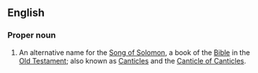 {{book of the Bible|Song of Solomon}}

==English==
===Proper noun===
{{en-proper noun}}
# {{biblical}} An alternative name for the [[Song of Solomon]], a book of the [[Bible]] in the [[Old Testament]]; also known as [[Canticles]] and the [[Canticle of Canticles]].